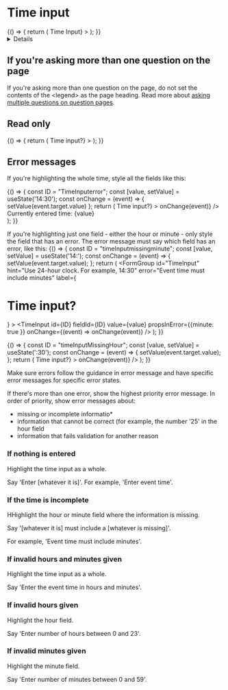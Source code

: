 <!-- Global imports -->


<!-- Local imports -->


<Meta id="D-TimeInput" title="Time input" component={TimeInput} />

# Time input

<Canvas withToolbar>
  <Story name="TimeInput">
    {() => {
      return (
        <FormGroup
          id="timeInput"
          hint="Use 24-hour clock. For example, 14:30"
          label={<h1 className="govuk-heading-l">Time Input</h1>}
        >
          <TimeInput id="timeInput" fieldId="timeInput" />
        </FormGroup>
      );
    }}
  </Story>
</Canvas>

<Details summary="Properties" className="no-indent">
  <ArgsTable of={TimeInput} />
</Details>

## If you're asking more than one question on the page

If you're asking more than one question on the page, do not set the contents of the <legend\> as the page heading. Read more about [asking multiple questions on question pages].

<Canvas>
  <Story name="Standard">
    <FormGroup
      id="standard"
      label="Time input"
      hint="Use 24-hour clock. For example, 14:30"
    >
      <TimeInput id="standard" fieldId="standard" />
    </FormGroup>
  </Story>
</Canvas>

## Read only

<Canvas>
  <Story name="timeInputReadOnly">
    {() => {
      return (
        <FormGroup
          id="timeInput"
          label={<h1 className="govuk-heading-l">Time input?</h1>}
        >
          <TimeInput
            id="timeInputreadonly"
            fieldId="timeInputreadonly"
            value={'14:30'}
            readonly
          />
        </FormGroup>
      );
    }}
  </Story>
</Canvas>

## Error messages

If you're highlighting the whole time, style all the fields like this:

<Canvas>
  <Story name="TimeInputError">
    {() => {
      const ID = "TimeInputerror";
      const [value, setValue] = useState('14:30');
      const onChange = (event) => {
     setValue(event.target.value)
      };
      return (
        <FormGroup
          id="timeInput"
          hint="Use 24-hour clock. For example, 14:30"
          error="Enter a valid time"
          label={<h1 className="govuk-heading-l">Time input?</h1>}
        >
          <TimeInput
            id={ID}
            fieldId={ID}
            value={value}
            propsInError={{ hour: true, minute: true }}
            onChange={(event) => onChange(event)}
          />
           <div>Currently entered time: {value}</div>
        </FormGroup>
      );
    }}
  </Story>
</Canvas>

If you're highlighting just one field - either the hour or minute - only style the field that has an error. The error message must say which field has an error, like this:
<Canvas>
  <Story name="timeInputMissingMinute">
    {() => {
      const ID = "timeInputmissingminute";
      const [value, setValue] = useState('14:');
      const onChange = (event) => {
       setValue(event.target.value);
      };
      return (
        <FormGroup
          id="TimeInput"
          hint="Use 24-hour clock. For example, 14:30"
          error="Event time must include minutes"
          label={<h1 className="govuk-heading-l">Time input?</h1>}
        >
          <TimeInput
            id={ID}
            fieldId={ID}
            value={value}
            propsInError={{minute: true }}
            onChange={(event) => onChange(event)}
          />
        </FormGroup>
      );
    }}
  </Story>
</Canvas>

<Canvas>
  <Story name="timeInputMissingHour">
    {() => {
      const ID = "timeInputMissingHour";
      const [value, setValue] = useState(':30');
      const onChange = (event) => {
       setValue(event.target.value);
      };
      return (
        <FormGroup
          id="TimeInput"
          hint="Use 24-hour clock. For example, 14:30"
          error="Event time must include hours"
          label={<h1 className="govuk-heading-l">Time input?</h1>}
        >
          <TimeInput
            id={ID}
            fieldId={ID}
            value={value}
            propsInError={{ hour: true }}
            onChange={(event) => onChange(event)}
          />
        </FormGroup>
      );
    }}
  </Story>
</Canvas>



Make sure errors follow the guidance in error message and have specific error messages for specific error states.

If there's more than one error, show the highest priority error message. In order of priority, show error messages about:

- missing or incomplete informatio*
- information that cannot be correct (for example, the number '25' in the hour field
- information that fails validation for another reason

### If nothing is entered

Highlight the time input as a whole.

Say 'Enter [whatever it is]'. For example, 'Enter event time'.

### If the time is incomplete

HHighlight the hour or minute field where the information is missing.

Say '[whatever it is] must include a [whatever is missing]'.

For example, 'Event time must include minutes'.

### If invalid hours and minutes given

Highlight the time input as a whole.

Say 'Enter the event time in hours and minutes'.

### If invalid hours given

Highlight the hour field.

Say 'Enter number of hours between 0 and 23'.

### If invalid minutes given

Highlight the minute field.

Say 'Enter number of minutes between 0 and 59'.


[ask users for times]: https://design-system.service.gov.uk/patterns/times/
[why and how to set legends as headings]: https://design-system.service.gov.uk/get-started/labels-legends-headings/
[asking multiple questions on question pages]: https://design-system.service.gov.uk/patterns/question-pages/#asking-multiple-questions-on-a-page
[error message]: https://design-system.service.gov.uk/components/error-message/
